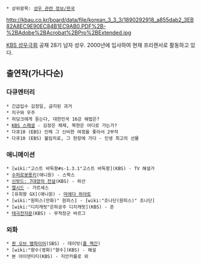 * 상위항목: [[성우 관련 정보/한국]]

http://kbau.co.kr/board/data/file/korean_3_3_3/1890292918_a855dab2_3EB82A8EC9E90EC84B1EC9AB0.PDF%2B-%2BAdobe%2BAcrobat%2BPro%2BExtended.jpg

[[KBS 성우극회]] 공채 28기 남자 성우. 2000년에 입사하여 현재 프리랜서로 활동하고 있다.

== 출연작(가나다순) ==
=== 다큐멘터리 ===
 * 긴급입수 김정일, 금지된 과거
 * 지구와 우주
 * 히딩크에게 듣는다, 대한민국 16강 해법은?
 * [[KBS 스페셜]] - 김정은 체제, 북한은 어디로 가는가?
 * 다큐10 (EBS) 인체 그 신비한 여정을 좇아서 2부작
 * 다큐10 (EBS) 불임치료, 그 현장에 가다 - 인생 최고의 선물
=== 애니메이션 ===
 * [wiki:"고스트 바둑왕#s-1.3.1"고스트 바둑왕](KBS) - TV 해설가
 * [[수퍼로봇몽키]](애니원) - 스팍스
 * [[신밧드: 7대양의 전설]](KBS) - 하산
 * [[엘시드]] - 가르세스
 * [유희왕 GX](애니원) - [[마에다 하야토]]
 * [wiki:"원피스(만화)" 원피스] - [wiki:"조나단(원피스)" 조나단]
 * [wiki:"디지캐럿"은하공주 디지캐럿](KBS) - 존
 * [[태극천자문]](KBS) - 무적장군 바르그
=== 외화 === 
 * [[퀸 오브 뱀파이어]](SBS) - 데이빗([[폴 맥간]])
 * [wiki:"향수(영화)"향수](KBS) - 해설
 * 본 아이덴티티(KBS) - 지안카를로 외
